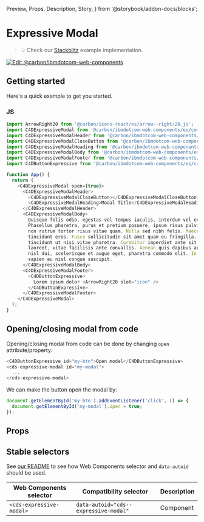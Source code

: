   Preview,
  Props,
  Description,
  Story,
} from '@storybook/addon-docs/blocks';

# Expressive Modal

> 💡 Check our
> [Stackblitz](https://stackblitz.com/github/carbon-design-system/carbon-for-ibm-dotcom/tree/main/packages/web-components/examples/stackblitz/components-react/expressive-modal)
> example implementation.

[![Edit @carbon/ibmdotcom-web-components](https://developer.stackblitz.com/img/open_in_stackblitz.svg)](https://stackblitz.com/github/carbon-design-system/carbon-for-ibm-dotcom/tree/main/packages/web-components/examples/codesandbox/components-react/expressive-modal)

## Getting started

Here's a quick example to get you started.

### JS

```javascript
import ArrowRight20 from '@carbon/icons-react/es/arrow--right/20.js';
import C4DExpressiveModal from '@carbon/ibmdotcom-web-components/es/components-react/expressive-modal/expressive-modal';
import C4DExpressiveModalHeader from '@carbon/ibmdotcom-web-components/es/components-react/expressive-modal/expressive-modal-header';
import C4DExpressiveModalCloseButton from '@carbon/ibmdotcom-web-components/es/components-react/expressive-modal/expressive-modal-close-button';
import C4DExpressiveModalHeading from '@carbon/ibmdotcom-web-components/es/components-react/expressive-modal/expressive-modal-heading';
import C4DExpressiveModalBody from '@carbon/ibmdotcom-web-components/es/components-react/expressive-modal/expressive-modal-body';
import C4DExpressiveModalFooter from '@carbon/ibmdotcom-web-components/es/components-react/expressive-modal/expressive-modal-footer';
import C4DButtonExpressive from '@carbon/ibmdotcom-web-components/es/components-react/button/button';

function App() {
  return (
    <C4DExpressiveModal open={true}>
      <C4DExpressiveModalHeader>
        <C4DExpressiveModalCloseButton></C4DExpressiveModalCloseButton>
        <C4DExpressiveModalHeading>Modal Title</C4DExpressiveModalHeading>
      </C4DExpressiveModalHeader>
      <C4DExpressiveModalBody>
        Quisque felis odio, egestas vel tempus iaculis, interdum vel eros.
        Phasellus pharetra, purus et pretium posuere, ipsum risus pulvinar leo,
        non rutrum tortor risus vitae quam. Nulla sed nibh felis. Maecenas nec
        tincidunt eros. Fusce sollicitudin sit amet quam eu fringilla. Donec
        tincidunt ut nisi vitae pharetra. Curabitur imperdiet ante sit amet mi
        laoreet, vitae facilisis ante convallis. Aenean quis dapibus augue. Sed
        nisl dui, scelerisque et augue eget, pharetra commodo elit. In venenatis
        sapien eu nisl congue suscipit.
      </C4DExpressiveModalBody>
      <C4DExpressiveModalFooter>
        <C4DButtonExpressive>
          Lorem ipsum dolor <ArrowRight20 slot="icon" />
        </C4DButtonExpressive>
      </C4DExpressiveModalFooter>
    </C4DExpressiveModal>
  );
}
```

## Opening/closing modal from code

Opening/closing modal from code can be done by changing `open`
attribute/property.

```javascript
<C4DButtonExpressive id="my-btn">Open modal</C4DButtonExpressive>
<cds-expressive-modal id="my-modal">
  ...
</cds-expressive-modal>
```

We can make the button open the modal by:

```javascript
document.getElementById('my-btn').addEventListener('click', () => {
  document.getElementById('my-modal').open = true;
});
```

## Props

<Props of={PropTypesRef} />

## Stable selectors

See
[our README](https://github.com/carbon-design-system/carbon-for-ibm-dotcom/tree/main/packages/web-components#stable-selectors-for-analytics-and-integratione2e-testing-in-web-components)
to see how Web Components selector and `data-autoid` should be used.

| Web Components selector  | Compatibility selector                | Description |
| ------------------------ | ------------------------------------- | ----------- |
| `<cds-expressive-modal>` | `data-autoid="cds--expressive-modal"` | Component   |

<Description markdown={contributing} />

